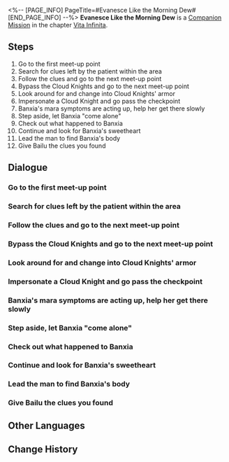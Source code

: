 <%-- [PAGE_INFO]
PageTitle=#Evanesce Like the Morning Dew#
[END_PAGE_INFO] --%>
{{Stub|Dialogue, characters, and location(s)}}
{{Mission Infobox
|id            = 2020306
|title         = 
|image         = Mission Evanesce Like the Morning Dew.png
|type          = Companion
|event_name    = 
|chapter       = Vita Infinita (Companion Mission Chapter)
|requirements  = 
|summary       = <!--official mission summary from Fate's Atlas-->
|characters    = <!--characters that appear in this mission-->
|startLocation = <!--location as it intially appears on the mission screen-->
|world         = <!--i.e. Penacony-->
|area          = <!--i.e. A Child's Dream-->
|prev          = 
|next          = 
|exp           = 
|credits       = 
|stellarJade   = 
|other         = 
}}
'''Evanesce Like the Morning Dew''' is a [[Companion Mission]] in the chapter [[Vita Infinita (Companion Mission Chapter)|Vita Infinita]].

==Steps==
# Go to the first meet-up point
# Search for clues left by the patient within the area
# Follow the clues and go to the next meet-up point
# Bypass the Cloud Knights and go to the next meet-up point
# Look around for and change into Cloud Knights' armor
# Impersonate a Cloud Knight and go pass the checkpoint
# Banxia's mara symptoms are acting up, help her get there slowly
# Step aside, let Banxia "come alone"
# Check out what happened to Banxia
# Continue and look for Banxia's sweetheart
# Lead the man to find Banxia's body
# Give Bailu the clues you found

<!--
==Gameplay Notes==

--><!--
==Trial Character==

-->
==Dialogue==
{{Stub Dialogue}}
{{Dialogue Start}}
:{{tx}}
{{Dialogue End}}

===Go to the first meet-up point===
{{Mission Description|type=companion|location=<!--to be added-->|update|One is an obsessed nurse, and the other a patient seeking medicine. She bumped into him too many times to say that it isn't destiny. Help Banxia treat her sweetheart and put this saga to rest.<br />Find the Outworlder wanted by the Disciples of Sanctus Medicus. Hopefully he's hanging on.}}
{{Dialogue Start}}
:{{tx}}
{{Dialogue End}}

===Search for clues left by the patient within the area===
{{Mission Description|type=companion|location=<!--to be added-->|update|As the journey goes on, Banxia's Mara-struck symptoms begin to emerge. Her sweetheart is nowhere to be seen, maybe clues can be found nearby.<br />Maybe that person got into some trouble, both the Cloud Knights and Disciples of Sanctus Medicus would never let him off the hook.}}
{{Dialogue Start}}
:{{tx}}
{{Dialogue End}}

===Follow the clues and go to the next meet-up point===
{{Mission Description|type=companion|location=<!--to be added-->|update|One is an obsessed nurse, and the other a patient seeking medicine. She bumped into him too many times to say that it isn't destiny. Meet up with him at the next location.<br />There are more and more Disciples of Sanctus Medicus around, be careful.}}
{{Dialogue Start}}
:{{tx}}
{{Dialogue End}}

===Bypass the Cloud Knights and go to the next meet-up point===
{{Mission Description|type=companion|location=<!--to be added-->|update|You got misidentified as a lost citizen by the Ten-Lords Commission, fortunately Banxia's Mara-struck symptoms were not exposed. Move on.<br />Banxia is on her last straw, but she should still have a chance to see her loved one a final time.}}
{{Dialogue Start}}
:{{tx}}
{{Dialogue End}}

===Look around for and change into Cloud Knights' armor===
{{Mission Description|type=companion|location=<!--to be added-->|update|It's not the greatest idea, but it's an idea. Go look for Cloud Knights' equipment.<br />The armor is tightly sealed, no one would be able to tell the species and gender expression of an individual wearing them, what a find.}}
{{Dialogue Start}}
:{{tx}}
{{Dialogue End}}

===Impersonate a Cloud Knight and go pass the checkpoint===
{{Mission Description|type=companion|location=<!--to be added-->|update|It's not the greatest idea, but it's an idea. Go look for Cloud Knights' equipment.<br />The armor is tightly sealed, no one would be able to tell the species and gender expression of an individual wearing them, what a find.}}
{{Dialogue Start}}
:{{tx}}
{{Dialogue End}}

===Banxia's mara symptoms are acting up, help her get there slowly===
{{Mission Description|type=companion|location=<!--to be added-->|update|Banxia seems to be at her limits, but you understand clearly that she shouldn't stop now. Hopefully her sweetheart is there waiting for her.<br />Based on your limited experience, not many can keep their sanity intact like Banxia at this stage.}}
{{Dialogue Start}}
:{{tx}}
{{Dialogue End}}

===Step aside, let Banxia "come alone"===
{{Mission Description|type=companion|location=<!--to be added-->|update|You reach the destination, but the cautious Liangmu insists to have Banxia "come alone," so you should step aside for a while.<br />There's no time to argue about it, so just trust Banxia for this.}}
{{Dialogue Start}}
:{{tx}}
{{Dialogue End}}

===Check out what happened to Banxia===
{{Mission Description|type=companion|location=<!--to be added-->|update|You hear cries for help, it was a man's voice. Go and help him out.<br />Is that man Banxia's lover, Liangmu?}}
{{Dialogue Start}}
:{{tx}}
{{Dialogue End}}

===Continue and look for Banxia's sweetheart===
{{Mission Description|type=companion|location=<!--to be added-->|update|No matter what, the goal of your trip is to complete your deal with Banxia &mdash; having Bailu cure Banxia's lover. Go look for him.<br />He might have left because he was scared of the Mara-struck monsters, but this will cause him lifelong regret.}}
{{Dialogue Start}}
:{{tx}}
{{Dialogue End}}

===Lead the man to find Banxia's body===
{{Mission Description|type=companion|location=<!--to be added-->|update|Evidently, Liangmu didn't know the Mara-struck soldier was Banxia, but he was still eager to return to her side.<br />You don't know the story between them, but at least this tells you he was a loyal person...}}
{{Dialogue Start}}
:{{tx}}
{{Dialogue End}}

===Give Bailu the clues you found===
{{Mission Description|type=companion|location=<!--to be added-->|update|You found a notebook. Give it to Bailu, then formulate a plan.<br />It looks like Banxia's sweetheart was tracked by the Disciples of Sanctus Medicus and had to switch location.}}
{{Dialogue Start}}
:{{tx}}
{{Dialogue End}}

==Other Languages==
{{Other Languages
|en   = Evanesce Like the Morning Dew
|zhs  = 譬如朝露
|zht  = 譬如朝露
|ja   = 譬えば朝露の如く
|ko   = 아침 이슬처럼
|es   = Como el rocío de la mañana
|fr   = Évanescence de la rosée du matin
|ru   = Словно утренняя роса
|th   = เสมือนน้ำค้างยามรุ่งอรุณ
|vi   = Ví Như Sương Mai
|de   = Wie der Morgentau
|id   = Bagaikan Embun Fajar
|pt   = Dissipar Como o Orvalho da Manhã
}}

==Change History==
{{Change History|1.1}}
